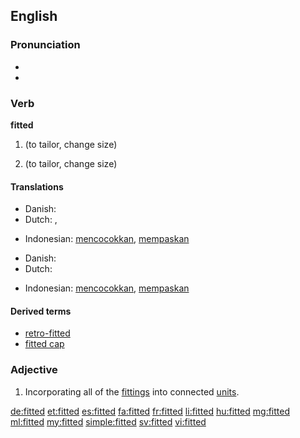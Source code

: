 ==English==

===Pronunciation===
* {{IPA|/ˈfɪtət/}}
* {{audio|en-us-fitted.ogg|Audio (US)}}

===Verb===
'''fitted'''

# {{simple past of|fit}} (to tailor, change size)
# {{past participle of|fit}} (to tailor, change size)

====Translations====
{{trans-top|simple past of fit}}
* Danish: {{t-|da|tilpassede}}
* Dutch: {{t+|nl|paste aan}}, {{t-|nl|pasten aan}}
{{trans-mid}}
* Indonesian: [[cocok|mencocokkan]], [[pas|mempaskan]]
{{trans-bottom}}

{{trans-top|past participle of fit}}
* Danish: {{t-|da|tilpasset}}
* Dutch: {{t+|nl|aangepast}}
{{trans-mid}}
* Indonesian: [[cocok|mencocokkan]], [[pas|mempaskan]]
{{trans-bottom}}

====Derived terms====
* [[retro-fitted]]
* [[fitted cap]]

===Adjective===
{{en-adj|-}}

# {{context|of a kitchen, bathroom, etc.}} Incorporating all of the [[fitting]]s into connected [[unit]]s.

[[de:fitted]]
[[et:fitted]]
[[es:fitted]]
[[fa:fitted]]
[[fr:fitted]]
[[li:fitted]]
[[hu:fitted]]
[[mg:fitted]]
[[ml:fitted]]
[[my:fitted]]
[[simple:fitted]]
[[sv:fitted]]
[[vi:fitted]]